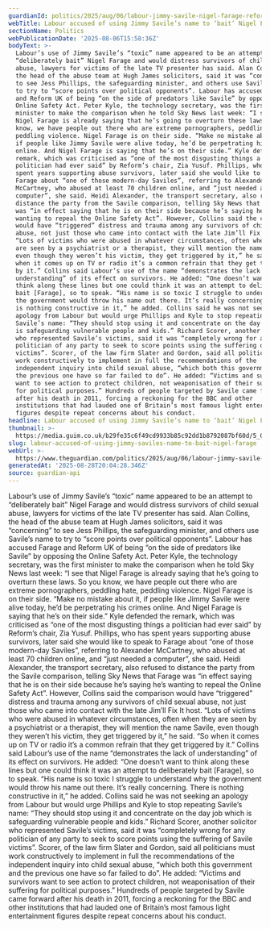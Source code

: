 ```yaml
---
guardianId: politics/2025/aug/06/labour-jimmy-savile-nigel-farage-reform
webTitle: Labour accused of using Jimmy Savile’s name to ‘bait’ Nigel Farage
sectionName: Politics
webPublicationDate: '2025-08-06T15:58:36Z'
bodyText: >-
  Labour’s use of Jimmy Savile’s “toxic” name appeared to be an attempt to
  “deliberately bait” Nigel Farage and would distress survivors of child sexual
  abuse, lawyers for victims of the late TV presenter has said. Alan Collins,
  the head of the abuse team at Hugh James solicitors, said it was “concerning”
  to see Jess Phillips, the safeguarding minister, and others use Savile’s name
  to try to “score points over political opponents”. Labour has accused Farage
  and Reform UK of being “on the side of predators like Savile” by opposing the
  Online Safety Act. Peter Kyle, the technology secretary, was the first
  minister to make the comparison when he told Sky News last week: “I see that
  Nigel Farage is already saying that he’s going to overturn these laws. So you
  know, we have people out there who are extreme pornographers, peddling hate,
  peddling violence. Nigel Farage is on their side. “Make no mistake about it,
  if people like Jimmy Savile were alive today, he’d be perpetrating his crimes
  online. And Nigel Farage is saying that he’s on their side.” Kyle defended the
  remark, which was criticised as “one of the most disgusting things a
  politician had ever said” by Reform’s chair, Zia Yusuf. Phillips, who has
  spent years supporting abuse survivors, later said she would like to speak to
  Farage about “one of those modern-day Saviles”, referring to Alexander
  McCartney, who abused at least 70 children online, and “just needed a
  computer”, she said. Heidi Alexander, the transport secretary, also refused to
  distance the party from the Savile comparison, telling Sky News that Farage
  was “in effect saying that he is on their side because he’s saying he’s
  wanting to repeal the Online Safety Act”. However, Collins said the comparison
  would have “triggered” distress and trauma among any survivors of child sexual
  abuse, not just those who came into contact with the late Jim’ll Fix It host.
  “Lots of victims who were abused in whatever circumstances, often when they
  are seen by a psychiatrist or a therapist, they will mention the name Savile,
  even though they weren’t his victim, they get triggered by it,” he said. “So
  when it comes up on TV or radio it’s a common refrain that they get triggered
  by it.” Collins said Labour’s use of the name “demonstrates the lack of
  understanding” of its effect on survivors. He added: “One doesn’t want to
  think along these lines but one could think it was an attempt to deliberately
  bait [Farage], so to speak. “His name is so toxic I struggle to understand why
  the government would throw his name out there. It’s really concerning. There
  is nothing constructive in it,” he added. Collins said he was not seeking an
  apology from Labour but would urge Phillips and Kyle to stop repeating
  Savile’s name: “They should stop using it and concentrate on the day job which
  is safeguarding vulnerable people and kids.” Richard Scorer, another solicitor
  who represented Savile’s victims, said it was “completely wrong for any
  politician of any party to seek to score points using the suffering of Savile
  victims”. Scorer, of the law firm Slater and Gordon, said all politicians must
  work constructively to implement in full the recommendations of the
  independent inquiry into child sexual abuse, “which both this government and
  the previous one have so far failed to do”. He added: “Victims and survivors
  want to see action to protect children, not weaponisation of their suffering
  for political purposes.” Hundreds of people targeted by Savile came forward
  after his death in 2011, forcing a reckoning for the BBC and other
  institutions that had lauded one of Britain’s most famous light entertainment
  figures despite repeat concerns about his conduct.
headline: Labour accused of using Jimmy Savile’s name to ‘bait’ Nigel Farage
thumbnail: >-
  https://media.guim.co.uk/b29fe35c6f49cd9933b85c92dd1b8792087bf60d/5_0_4255_3405/500.jpg
slug: labour-accused-of-using-jimmy-saviles-name-to-bait-nigel-farage
webUrl: >-
  https://www.theguardian.com/politics/2025/aug/06/labour-jimmy-savile-nigel-farage-reform
generatedAt: '2025-08-28T20:04:28.346Z'
source: guardian-api
---
```

Labour’s use of Jimmy Savile’s “toxic” name appeared to be an attempt to “deliberately bait” Nigel Farage and would distress survivors of child sexual abuse, lawyers for victims of the late TV presenter has said. Alan Collins, the head of the abuse team at Hugh James solicitors, said it was “concerning” to see Jess Phillips, the safeguarding minister, and others use Savile’s name to try to “score points over political opponents”. Labour has accused Farage and Reform UK of being “on the side of predators like Savile” by opposing the Online Safety Act. Peter Kyle, the technology secretary, was the first minister to make the comparison when he told Sky News last week: “I see that Nigel Farage is already saying that he’s going to overturn these laws. So you know, we have people out there who are extreme pornographers, peddling hate, peddling violence. Nigel Farage is on their side. “Make no mistake about it, if people like Jimmy Savile were alive today, he’d be perpetrating his crimes online. And Nigel Farage is saying that he’s on their side.” Kyle defended the remark, which was criticised as “one of the most disgusting things a politician had ever said” by Reform’s chair, Zia Yusuf. Phillips, who has spent years supporting abuse survivors, later said she would like to speak to Farage about “one of those modern-day Saviles”, referring to Alexander McCartney, who abused at least 70 children online, and “just needed a computer”, she said. Heidi Alexander, the transport secretary, also refused to distance the party from the Savile comparison, telling Sky News that Farage was “in effect saying that he is on their side because he’s saying he’s wanting to repeal the Online Safety Act”. However, Collins said the comparison would have “triggered” distress and trauma among any survivors of child sexual abuse, not just those who came into contact with the late Jim’ll Fix It host. “Lots of victims who were abused in whatever circumstances, often when they are seen by a psychiatrist or a therapist, they will mention the name Savile, even though they weren’t his victim, they get triggered by it,” he said. “So when it comes up on TV or radio it’s a common refrain that they get triggered by it.” Collins said Labour’s use of the name “demonstrates the lack of understanding” of its effect on survivors. He added: “One doesn’t want to think along these lines but one could think it was an attempt to deliberately bait [Farage], so to speak. “His name is so toxic I struggle to understand why the government would throw his name out there. It’s really concerning. There is nothing constructive in it,” he added. Collins said he was not seeking an apology from Labour but would urge Phillips and Kyle to stop repeating Savile’s name: “They should stop using it and concentrate on the day job which is safeguarding vulnerable people and kids.” Richard Scorer, another solicitor who represented Savile’s victims, said it was “completely wrong for any politician of any party to seek to score points using the suffering of Savile victims”. Scorer, of the law firm Slater and Gordon, said all politicians must work constructively to implement in full the recommendations of the independent inquiry into child sexual abuse, “which both this government and the previous one have so far failed to do”. He added: “Victims and survivors want to see action to protect children, not weaponisation of their suffering for political purposes.” Hundreds of people targeted by Savile came forward after his death in 2011, forcing a reckoning for the BBC and other institutions that had lauded one of Britain’s most famous light entertainment figures despite repeat concerns about his conduct.
